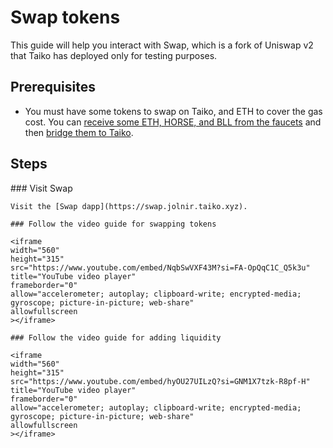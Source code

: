 
# Swap tokens

This guide will help you interact with Swap, which is a fork of Uniswap v2 that Taiko has deployed only for testing purposes.

## Prerequisites

- You must have some tokens to swap on Taiko, and ETH to cover the gas cost. You can [receive some ETH, HORSE, and BLL from the faucets](/docs/guides/receive-tokens) and then [bridge them to Taiko](/docs/guides/use-the-bridge).

## Steps

<Steps>
    ### Visit Swap
    
    Visit the [Swap dapp](https://swap.jolnir.taiko.xyz).

    ### Follow the video guide for swapping tokens

    <iframe
    width="560"
    height="315"
    src="https://www.youtube.com/embed/NqbSwVXF43M?si=FA-OpQqC1C_Q5k3u"
    title="YouTube video player"
    frameborder="0"
    allow="accelerometer; autoplay; clipboard-write; encrypted-media; gyroscope; picture-in-picture; web-share"
    allowfullscreen
    ></iframe>

    ### Follow the video guide for adding liquidity

    <iframe
    width="560"
    height="315"
    src="https://www.youtube.com/embed/hyOU27UILzQ?si=GNM1X7tzk-R8pf-H"
    title="YouTube video player"
    frameborder="0"
    allow="accelerometer; autoplay; clipboard-write; encrypted-media; gyroscope; picture-in-picture; web-share"
    allowfullscreen
    ></iframe>

</Steps>
